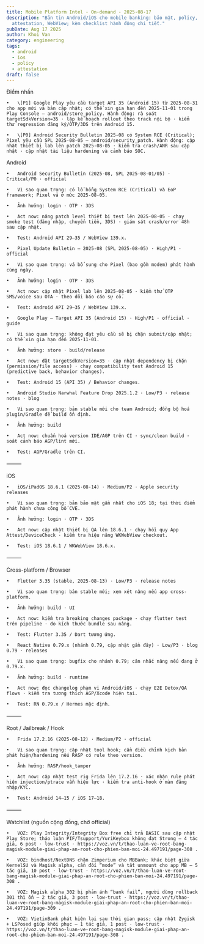 ```yaml
---
title: Mobile Platform Intel - On-demand - 2025-08-17
description: "Bản tin Android/iOS cho mobile banking: bảo mật, policy,
  attestation, WebView; kèm checklist hành động chi tiết."
pubDate: Aug 17 2025
author: Khoi Van
category: engineering
tags:
  - android
  - ios
  - policy
  - attestation
draft: false
---
```

Điểm nhấn

	•	\[P1] Google Play yêu cầu target API 35 (Android 15) từ 2025-08-31 cho app mới và bản cập nhật; có thể xin gia hạn đến 2025-11-01 trong Play Console — android/store_policy. Hành động: rà soát targetSdkVersion=35 · lập kế hoạch rollout theo track nội bộ · kiểm thử regression đăng ký/OTP/3DS trên Android 15.  ￼ ￼

	•	\[P0] Android Security Bulletin 2025-08 có System RCE (Critical); Pixel yêu cầu SPL 2025-08-05 — android/security_patch. Hành động: cập nhật thiết bị lab lên patch 2025-08-05 · kiểm tra crash/ANR sau cập nhật · cập nhật tài liệu hardening và cảnh báo SOC.  ￼

Android

	•	Android Security Bulletin (2025-08, SPL 2025-08-01/05) · Critical/P0 · official

	•	Vì sao quan trọng: có lỗ hổng System RCE (Critical) và EoP framework; Pixel vá ở mức 2025-08-05.

	•	Ảnh hưởng: login · OTP · 3DS

	•	Act now: nâng patch level thiết bị test lên 2025-08-05 · chạy smoke test (đăng nhập, chuyển tiền, 3DS) · giám sát crash/error 48h sau cập nhật.

	•	Test: Android API 29–35 / WebView 139.x.  ￼ ￼

	•	Pixel Update Bulletin — 2025-08 (SPL 2025-08-05) · High/P1 · official

	•	Vì sao quan trọng: vá bổ sung cho Pixel (bao gồm modem) phát hành cùng ngày.

	•	Ảnh hưởng: login · OTP · 3DS

	•	Act now: cập nhật Pixel lab lên 2025-08-05 · kiểm thử OTP SMS/voice sau OTA · theo dõi báo cáo sự cố.

	•	Test: Android API 29–35 / WebView 139.x.  ￼

	•	Google Play — Target API 35 (Android 15) · High/P1 · official · guide

	•	Vì sao quan trọng: không đạt yêu cầu sẽ bị chặn submit/cập nhật; có thể xin gia hạn đến 2025-11-01.

	•	Ảnh hưởng: store · build/release

	•	Act now: đặt targetSdkVersion=35 · cập nhật dependency bị chặn (permission/file access) · chạy compatibility test Android 15 (predictive back, behavior changes).

	•	Test: Android 15 (API 35) / Behavior changes.  ￼ ￼

	•	Android Studio Narwhal Feature Drop 2025.1.2 · Low/P3 · release notes · blog

	•	Vì sao quan trọng: bản stable mới cho team Android; đồng bộ hoá plugin/Gradle để build ổn định.

	•	Ảnh hưởng: build

	•	Act now: chuẩn hoá version IDE/AGP trên CI · sync/clean build · soát cảnh báo AGP/lint mới.

	•	Test: AGP/Gradle trên CI.  ￼ ￼



⸻



iOS

	•	iOS/iPadOS 18.6.1 (2025-08-14) · Medium/P2 · Apple security releases

	•	Vì sao quan trọng: bản bảo mật gần nhất cho iOS 18; tại thời điểm phát hành chưa công bố CVE.

	•	Ảnh hưởng: login · OTP · 3DS

	•	Act now: cập nhật thiết bị QA lên 18.6.1 · chạy hồi quy App Attest/DeviceCheck · kiểm tra hiệu năng WKWebView checkout.

	•	Test: iOS 18.6.1 / WKWebView 18.6.x.  ￼



⸻



Cross-platform / Browser

	•	Flutter 3.35 (stable, 2025-08-13) · Low/P3 · release notes

	•	Vì sao quan trọng: bản stable mới; xem xét nâng nếu app cross-platform.

	•	Ảnh hưởng: build · UI

	•	Act now: kiểm tra breaking changes package · chạy flutter test trên pipeline · đo kích thước bundle sau nâng.

	•	Test: Flutter 3.35 / Dart tương ứng.  ￼

	•	React Native 0.79.x (nhánh 0.79, cập nhật gần đây) · Low/P3 · blog 0.79 · releases

	•	Vì sao quan trọng: bugfix cho nhánh 0.79; cân nhắc nâng nếu đang ở 0.79.x.

	•	Ảnh hưởng: build · runtime

	•	Act now: đọc changelog phạm vi Android/iOS · chạy E2E Detox/QA flows · kiểm tra tương thích AGP/Xcode hiện tại.

	•	Test: RN 0.79.x / Hermes mặc định.  ￼ ￼



⸻



Root / Jailbreak / Hook

	•	Frida 17.2.16 (2025-08-12) · Medium/P2 · official

	•	Vì sao quan trọng: cập nhật tool hook; cần điều chỉnh kịch bản phát hiện/hardening nếu RASP có rule theo version.

	•	Ảnh hưởng: RASP/hook_tamper

	•	Act now: cập nhật test rig Frida lên 17.2.16 · xác nhận rule phát hiện injection/ptrace vẫn hiệu lực · kiểm tra anti-hook ở màn đăng nhập/KYC.

	•	Test: Android 14–15 / iOS 17–18.



⸻



Watchlist (nguồn cộng đồng, chờ official)

	•	VOZ: Play Integrity/Integrity Box free chỉ trả BASIC sau cập nhật Play Store; thảo luận PIF/Tsupport/YuriKeybox không đạt Strong — 4 tác giả, 6 post · low-trust · https://voz.vn/t/thao-luan-ve-root-bang-magisk-module-giai-phap-an-root-cho-phien-ban-moi-24.497191/page-308 .

	•	VOZ: bindhost/NextDNS chặn Zimperium cho MBBank; khác biệt giữa KernelSU và Magisk alpha, cần đổi “mode” và tắt unmount cho app MB — 5 tác giả, 10 post · low-trust · https://voz.vn/t/thao-luan-ve-root-bang-magisk-module-giai-phap-an-root-cho-phien-ban-moi-24.497191/page-308 .

	•	VOZ: Magisk alpha 302 bị phản ánh “bank fail”, người dùng rollback 301 thì ổn — 2 tác giả, 3 post · low-trust · https://voz.vn/t/thao-luan-ve-root-bang-magisk-module-giai-phap-an-root-cho-phien-ban-moi-24.497191/page-309 .

	•	VOZ: VietinBank phát hiện lại sau thời gian pass; cập nhật Zygisk + LSPosed giúp khôi phục — 1 tác giả, 1 post · low-trust · https://voz.vn/t/thao-luan-ve-root-bang-magisk-module-giai-phap-an-root-cho-phien-ban-moi-24.497191/page-308 .
